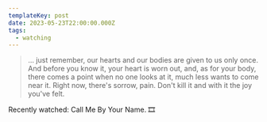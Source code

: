 ```yaml
---
templateKey: post
date: 2023-05-23T22:00:00.000Z
tags:
  - watching
---
```

> ... just remember, our hearts and our bodies are given to us only once. And before you know it, your heart is worn out, and, as for your body, there comes a point when no one looks at it, much less wants to come near it. Right now, there's sorrow, pain. Don't kill it and with it the joy you've felt.

Recently watched: Call Me By Your Name. 🎞️